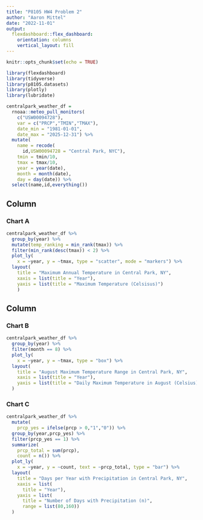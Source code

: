 ```yaml
---
title: "P8105 HW4 Problem 2"
author: "Aaron Mittel"
date: "2022-11-01"
output: 
  flexdashboard::flex_dashboard:
    orientation: columns
    vertical_layout: fill
---
```


```r
knitr::opts_chunk$set(echo = TRUE)

library(flexdashboard)
library(tidyverse)
library(p8105.datasets)
library(plotly)
library(lubridate)
```


```r
centralpark_weather_df = 
  rnoaa::meteo_pull_monitors(
    c("USW00094728"),
    var = c("PRCP","TMIN","TMAX"),
    date_min = "1981-01-01",
    date_max = "2025-12-31") %>% 
  mutate(
    name = recode(
      id,USW00094728 = "Central Park, NYC"),
    tmin = tmin/10,
    tmax = tmax/10,
    year = year(date),
    month = month(date),
    day = day(date)) %>% 
  select(name,id,everything())
```

Column {data-width=650}
-----------------------------------------------------------------------

### Chart A

```r
centralpark_weather_df %>% 
  group_by(year) %>% 
  mutate(temp_ranking = min_rank(tmax)) %>% 
  filter(min_rank(desc(tmax)) < 2) %>% 
  plot_ly(
    x = ~year, y = ~tmax, type = "scatter", mode = "markers") %>% 
  layout(
    title = "Maximum Annual Temperature in Central Park, NY",
    xaxis = list(title = "Year"),
    yaxis = list(title = "Maximum Temperature (Celsisus)")
    )
```

Column {data-width=350}
-----------------------------------------------------------------------

### Chart B

```r
centralpark_weather_df %>% 
  group_by(year) %>% 
  filter(month == 8) %>% 
  plot_ly(
    x = ~year, y = ~tmax, type = "box") %>% 
  layout(
    title = "August Maximum Temperature Range in Central Park, NY",
    xaxis = list(title = "Year"),
    yaxis = list(title = "Daily Maximum Temperature in August (Celsius)")
  )
```

### Chart C

```r
centralpark_weather_df %>% 
  mutate(
    prcp_yes = ifelse(prcp > 0,"1","0")) %>% 
  group_by(year,prcp_yes) %>% 
  filter(prcp_yes == 1) %>% 
  summarize(
    prcp_total = sum(prcp),
    count = n()) %>% 
  plot_ly(
    x = ~year, y = ~count, text = ~prcp_total, type = "bar") %>% 
  layout(
    title = "Days per Year with Precipitation in Central Park, NY",
    xaxis = list(
      title = "Year"),
    yaxis = list(
      title = "Number of Days with Precipitation (n)",
      range = list(80,160))
  )
```

